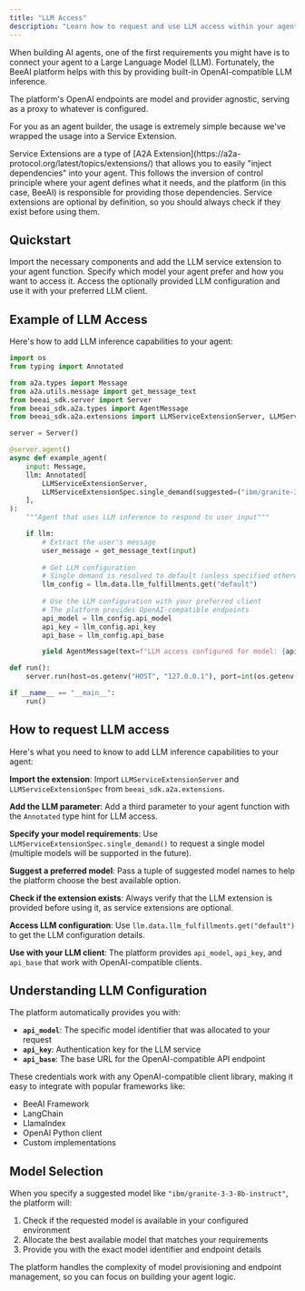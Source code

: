 ```yaml
---
title: "LLM Access"
description: "Learn how to request and use LLM access within your agent"
---
```


When building AI agents, one of the first requirements you might have is to connect your agent to a Large Language Model (LLM). Fortunately, the BeeAI platform helps with this by providing built-in OpenAI-compatible LLM inference.

The platform's OpenAI endpoints are model and provider agnostic, serving as a proxy to whatever is configured.

For you as an agent builder, the usage is extremely simple because we've wrapped the usage into a Service Extension.

<Tip>
Service Extensions are a type of [A2A Extension](https://a2a-protocol.org/latest/topics/extensions/) that allows you to easily "inject dependencies" into your agent. This follows the inversion of control principle where your agent defines what it needs, and the platform (in this case, BeeAI) is responsible for providing those dependencies.
</Tip>

<Warning>
Service extensions are optional by definition, so you should always check if they exist before using them.
</Warning>

## Quickstart

<Steps>
<Step title="Add LLM service extension to your agent">
Import the necessary components and add the LLM service extension to your agent function.
</Step>

<Step title="Configure your LLM request">
Specify which model your agent prefer and how you want to access it.
</Step>

<Step title="Use the LLM in your agent">
Access the optionally provided LLM configuration and use it with your preferred LLM client.
</Step>
</Steps>

## Example of LLM Access

Here's how to add LLM inference capabilities to your agent:

```python
import os
from typing import Annotated

from a2a.types import Message
from a2a.utils.message import get_message_text
from beeai_sdk.server import Server
from beeai_sdk.a2a.types import AgentMessage
from beeai_sdk.a2a.extensions import LLMServiceExtensionServer, LLMServiceExtensionSpec

server = Server()

@server.agent()
async def example_agent(
    input: Message,
    llm: Annotated[
        LLMServiceExtensionServer,
        LLMServiceExtensionSpec.single_demand(suggested=("ibm/granite-3-3-8b-instruct",))
    ],
):
    """Agent that uses LLM inference to respond to user input"""

    if llm:
        # Extract the user's message
        user_message = get_message_text(input)
        
        # Get LLM configuration
        # Single demand is resolved to default (unless specified otherwise)
        llm_config = llm.data.llm_fulfillments.get("default")
        
        # Use the LLM configuration with your preferred client
        # The platform provides OpenAI-compatible endpoints
        api_model = llm_config.api_model
        api_key = llm_config.api_key
        api_base = llm_config.api_base

        yield AgentMessage(text=f"LLM access configured for model: {api_model}")

def run():
    server.run(host=os.getenv("HOST", "127.0.0.1"), port=int(os.getenv("PORT", 8000)))

if __name__ == "__main__":
    run()
```

## How to request LLM access

Here's what you need to know to add LLM inference capabilities to your agent:

**Import the extension**: Import `LLMServiceExtensionServer` and `LLMServiceExtensionSpec` from `beeai_sdk.a2a.extensions`.

**Add the LLM parameter**: Add a third parameter to your agent function with the `Annotated` type hint for LLM access.

**Specify your model requirements**: Use `LLMServiceExtensionSpec.single_demand()` to request a single model (multiple models will be supported in the future).

**Suggest a preferred model**: Pass a tuple of suggested model names to help the platform choose the best available option.

**Check if the extension exists**: Always verify that the LLM extension is provided before using it, as service extensions are optional.

**Access LLM configuration**: Use `llm.data.llm_fulfillments.get("default")` to get the LLM configuration details.

**Use with your LLM client**: The platform provides `api_model`, `api_key`, and `api_base` that work with OpenAI-compatible clients.

## Understanding LLM Configuration

The platform automatically provides you with:

- **`api_model`**: The specific model identifier that was allocated to your request
- **`api_key`**: Authentication key for the LLM service
- **`api_base`**: The base URL for the OpenAI-compatible API endpoint

These credentials work with any OpenAI-compatible client library, making it easy to integrate with popular frameworks like:
- BeeAI Framework
- LangChain
- LlamaIndex
- OpenAI Python client
- Custom implementations

## Model Selection

When you specify a suggested model like `"ibm/granite-3-3-8b-instruct"`, the platform will:

1. Check if the requested model is available in your configured environment
2. Allocate the best available model that matches your requirements
3. Provide you with the exact model identifier and endpoint details

The platform handles the complexity of model provisioning and endpoint management, so you can focus on building your agent logic.
